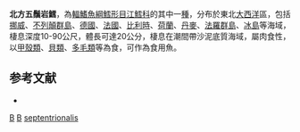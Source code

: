 {{Speciesbox
| taxon = Ciliata septentrionalis
| binomial_authority = [[Collett|Collett]], 1875
| status = NE
| status_system = IUCN3.1
| synonyms = *''Gaidropsarus septentrionalis''<br /><small>Collett, 1875</small>
*''Motella septentrionalis''<br /><small>Collett, 1875</small>
*''Onos septentrionalis''<br /><small>Collett, 1875</small>
}}
'''北方五鬚岩鱈'''，為[[輻鰭魚綱|輻鰭魚綱]][[鱈形目|鱈形目]][[江鱈科|江鱈科]]的其中一[[種|種]]，分布於東北[[大西洋|大西洋]]區，包括[[挪威|挪威]]、[[不列顛群島|不列顛群島]]、[[德國|德國]]、[[法國|法國]]、[[比利時|比利時]]、[[荷蘭|荷蘭]]、[[丹麥|丹麥]]、[[法羅群島|法羅群島]]、[[冰島|冰島]]等海域，棲息深度10-90公尺，體長可達20公分，棲息在潮間帶沙泥底質海域，屬肉食性，以[[甲殼類|甲殼類]]、[[貝類|貝類]]、[[多毛類|多毛類]]等為食，可作為食用魚。

== 参考文献 ==
{{reflist}}
*{{FishBase_species|genus=Ciliata|species=septentrionalis|year=2012|month=7}}

{{魚類小作品}}

{{Taxonbar}}
[[Category:_1875年描述的鱼类|B]]
[[Category:食用魚|B]]
[[Category:五鬚岩鱈屬|septentrionalis]]